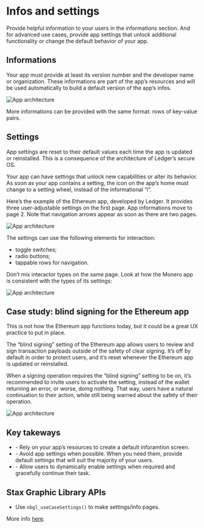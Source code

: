 
# Infos and settings

Provide helpful information to your users in the informations section. And for advanced use cases, provide app settings that unlock additional functionality or change the default behavior of your app.

## Informations

Your app must provide at least its version number and the developer name or organization. These informations are part of the app’s resources and will be used automatically to build a default version of the app’s infos.

![App architecture](/stax-bitcoin-infos.png)

More informations can be provided with the same format: rows of key-value pairs.

## Settings

<Callout type="warning" emoji="⚠️">
  App settings are reset to their default values each time the app is updated or reinstalled. This is a consequence of the architecture of Ledger’s secure OS.
</Callout>

Your app can have settings that unlock new capabilities or alter its behavior. As soon as your app contains a setting, the icon on the app’s home must change to a setting wheel, instead of the informational “i”.

Here’s the example of the Ethereum app, developed by Ledger. It provides three user-adjustable settings on the first page. App informations move to page 2. Note that navigation arrows appear as soon as there are two pages.

![App architecture](/stax-settings-01.png)

The settings can use the following elements for interaction:
- toggle switches;
- radio buttons;
- tappable rows for navigation.

Don’t mix interactor types on the same page. Look at how the Monero app is consistent with the types of its settings:

![App architecture](/stax-settings-02.png)


## Case study: blind signing for the Ethereum app

<Callout type="warning" emoji="⚠️">
  This is not how the Ethereum app functions today, but it could be a great UX practice to put in place.
</Callout>

The “blind signing” setting of the Ethereum app allows users to review and sign transaction payloads outside of the safety of clear signing. It’s off by default in order to protect users, and it’s reset whenever the Ethereum app is updated or reinstalled.

When a signing operation requires the “blind signing” setting to be on, it’s recommended to invite users to activate the setting, instead of the wallet returning an error, or worse, doing nothing. That way, users have a natural continuation to their action, while still being warned about the safety of their operation.

![App architecture](/stax-blind-signing.png)

## Key takeways

<Callout>
	<ul>
		<li>- Rely on your app’s resources to create a default inforamtion screen.</li>
		<li>- Avoid app settings when possible. When you need them, provide default settings that will suit the majority of your users.</li>
		<li>- Allow users to dynamically enable settings when required and gracefully continue their task.</li>
	</ul>
</Callout>

## Stax Graphic Library APIs

- Use `nbgl_useCaseSettings()` to make settings/info pages.

More info [here](./graphic-lib/).

